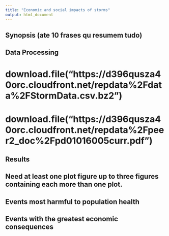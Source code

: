 ```yaml
---
title: "Economic and social impacts of storms"
output: html_document
---
```


## Synopsis (ate 10 frases qu resumem tudo)

## Data Processing
# download.file("https://d396qusza40orc.cloudfront.net/repdata%2Fdata%2FStormData.csv.bz2")
# download.file("https://d396qusza40orc.cloudfront.net/repdata%2Fpeer2_doc%2Fpd01016005curr.pdf")

## Results

## Need at least one plot figure up to three figures containing each more than one plot. 

## Events most harmful to population health

## Events with the greatest economic consequences